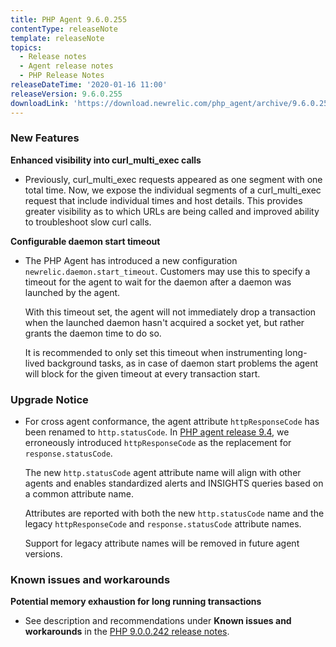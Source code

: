 ```yaml
---
title: PHP Agent 9.6.0.255
contentType: releaseNote
template: releaseNote
topics:
  - Release notes
  - Agent release notes
  - PHP Release Notes
releaseDateTime: '2020-01-16 11:00'
releaseVersion: 9.6.0.255
downloadLink: 'https://download.newrelic.com/php_agent/archive/9.6.0.255'
---
```


### New Features

**Enhanced visibility into curl_multi_exec calls**

* Previously, curl_multi_exec requests appeared as one segment with one total time. Now, we expose the individual segments of a curl_multi_exec request that include individual times and host details. This provides greater visibility as to which URLs are being called and improved ability to troubleshoot slow curl calls.

**Configurable daemon start timeout**

* The PHP Agent has introduced a new configuration `newrelic.daemon.start_timeout`. Customers may use this to specify a timeout for the agent to wait for the daemon after a daemon was launched by the agent.

  With this timeout set, the agent will not immediately drop a transaction when the launched daemon hasn't acquired a socket yet, but rather grants the daemon time to do so.

  It is recommended to only set this timeout when instrumenting long-lived background tasks, as in case of daemon start problems the agent will block for the given timeout at every transaction start.

### Upgrade Notice

* For cross agent conformance, the agent attribute `httpResponseCode` has been renamed to `http.statusCode`. In [PHP agent release 9.4](https://docs.newrelic.com/docs/release-notes/agent-release-notes/php-release-notes/php-agent-940249), we erroneously introduced `httpResponseCode` as the replacement for `response.statusCode`.

  The new `http.statusCode` agent attribute name will align with other agents and enables standardized alerts and INSIGHTS queries based on a common attribute name.

  Attributes are reported with both the new `http.statusCode` name and the  
  legacy `httpResponseCode` and `response.statusCode` attribute names.

  Support for legacy attribute names will be removed in future agent versions.

### Known issues and workarounds

**Potential memory exhaustion for long running transactions**

* See description and recommendations under **Known issues and workarounds** in the [PHP 9.0.0.242 release notes](https://docs.newrelic.com/docs/release-notes/agent-release-notes/php-release-notes/php-agent-900242).
